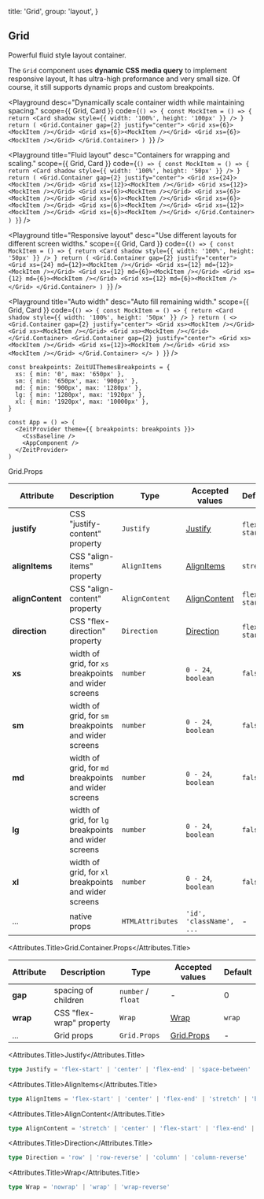 
  title: 'Grid',
  group: 'layout',
}

## Grid

Powerful fluid style layout container.

The `Grid` component uses **dynamic CSS media query** to implement responsive layout, It has ultra-high preformance
and very small size. Of course, it still supports dynamic props and custom breakpoints.

<Playground
  desc="Dynamically scale container width while maintaining spacing."
  scope={{ Grid, Card }}
  code={`
() => {
  const MockItem = () => {
    return <Card shadow style={{ width: '100%', height: '100px' }} />
  }
  return (
    <Grid.Container gap={2} justify="center">
      <Grid xs={6}><MockItem /></Grid>
      <Grid xs={6}><MockItem /></Grid>
      <Grid xs={6}><MockItem /></Grid>
    </Grid.Container>
  )
}
`} />

<Playground
  title="Fluid layout"
  desc="Containers for wrapping and scaling."
  scope={{ Grid, Card }}
  code={`
() => {
  const MockItem = () => {
    return <Card shadow style={{ width: '100%', height: '50px' }} />
  }
  return (
    <Grid.Container gap={2} justify="center">
      <Grid xs={24}><MockItem /></Grid>
      <Grid xs={12}><MockItem /></Grid>
      <Grid xs={12}><MockItem /></Grid>
      <Grid xs={6}><MockItem /></Grid>
      <Grid xs={6}><MockItem /></Grid>
      <Grid xs={6}><MockItem /></Grid>
      <Grid xs={6}><MockItem /></Grid>
      <Grid xs={6}><MockItem /></Grid>
      <Grid xs={12}><MockItem /></Grid>
      <Grid xs={6}><MockItem /></Grid>
    </Grid.Container>
  )
}
`} />

<Playground
  title="Responsive layout"
  desc="Use different layouts for different screen widths."
  scope={{ Grid, Card }}
  code={`
() => {
  const MockItem = () => {
    return <Card shadow style={{ width: '100%', height: '50px' }} />
  }
  return (
    <Grid.Container gap={2} justify="center">
      <Grid xs={24} md={12}><MockItem /></Grid>
      <Grid xs={12} md={12}><MockItem /></Grid>
      <Grid xs={12} md={6}><MockItem /></Grid>
      <Grid xs={12} md={6}><MockItem /></Grid>
      <Grid xs={12} md={6}><MockItem /></Grid>
    </Grid.Container>
  )
}
`} />

<Playground
  title="Auto width"
  desc="Auto fill remaining width."
  scope={{ Grid, Card }}
  code={`
() => {
  const MockItem = () => {
    return <Card shadow style={{ width: '100%', height: '50px' }} />
  }
  return (
    <>
      <Grid.Container gap={2} justify="center">
        <Grid xs><MockItem /></Grid>
        <Grid xs><MockItem /></Grid>
        <Grid xs><MockItem /></Grid>
      </Grid.Container>
      <Grid.Container gap={2} justify="center">
        <Grid xs><MockItem /></Grid>
        <Grid xs={12}><MockItem /></Grid>
        <Grid xs><MockItem /></Grid>
      </Grid.Container>
    </>
  )
}
`} />

<PlaygroundTitle title="custom breakpoints" desc="Override the default breakpoints of the `@zeit-ui/react`." />

```tsx
const breakpoints: ZeitUIThemesBreakpoints = {
  xs: { min: '0', max: '650px' },
  sm: { min: '650px', max: '900px' },
  md: { min: '900px', max: '1280px' },
  lg: { min: '1280px', max: '1920px' },
  xl: { min: '1920px', max: '10000px' },
}

const App = () => (
  <ZeitProvider theme={{ breakpoints: breakpoints }}>
    <CssBaseline />
    <AppComponent />
  </ZeitProvider>
)
```

<Attributes edit="/pages/en-us/components/grid.mdx">
<Attributes.Title>Grid.Props</Attributes.Title>

| Attribute | Description | Type | Accepted values | Default
| ---------- | ---------- | ---- |  -------------- | ------ |
| **justify** | CSS "justify-content" property | `Justify` | [Justify](#justify) | `flex-start` |
| **alignItems** | CSS "align-items" property | `AlignItems` | [AlignItems](#alignitems) | `stretch` |
| **alignContent** | CSS "align-content" property | `AlignContent` | [AlignContent](#aligncontent) | `flex-start` |
| **direction** | CSS "flex-direction" property | `Direction` | [Direction](#direction) | `flex-start` |
| **xs** | width of grid, for `xs` breakpoints and wider screens | `number` | `0 - 24`, `boolean` | `false` |
| **sm** | width of grid, for `sm` breakpoints and wider screens | `number` | `0 - 24`, `boolean` | `false` |
| **md** | width of grid, for `md` breakpoints and wider screens | `number` | `0 - 24`, `boolean` | `false` |
| **lg** | width of grid, for `lg` breakpoints and wider screens | `number` | `0 - 24`, `boolean` | `false` |
| **xl** | width of grid, for `xl` breakpoints and wider screens | `number` | `0 - 24`, `boolean` | `false` |
| ... | native props | `HTMLAttributes` | `'id', 'className', ...` | - |


<Attributes.Title>Grid.Container.Props</Attributes.Title>

| Attribute | Description | Type | Accepted values | Default
| ---------- | ---------- | ---- |  -------------- | ------ |
| **gap** | spacing of children | `number` / `float` | - | 0 |
| **wrap** | CSS "flex-wrap" property | `Wrap` | [Wrap](#wrap) | `wrap` |
| ... | Grid props | `Grid.Props` | [Grid.Props](#grid.props) | - |

<Attributes.Title>Justify</Attributes.Title>

```ts
type Justify = 'flex-start' | 'center' | 'flex-end' | 'space-between' | 'space-around' | 'space-evenly'
```

<Attributes.Title>AlignItems</Attributes.Title>

```ts
type AlignItems = 'flex-start' | 'center' | 'flex-end' | 'stretch' | 'baseline'
```

<Attributes.Title>AlignContent</Attributes.Title>

```ts
type AlignContent = 'stretch' | 'center' | 'flex-start' | 'flex-end' | 'space-between' | 'space-around'
```

<Attributes.Title>Direction</Attributes.Title>

```ts
type Direction = 'row' | 'row-reverse' | 'column' | 'column-reverse'
```

<Attributes.Title>Wrap</Attributes.Title>

```ts
type Wrap = 'nowrap' | 'wrap' | 'wrap-reverse'
```

</Attributes>

